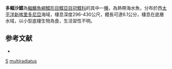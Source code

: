 {{Speciesbox 
| taxon = Samariscus multiradiatus
| status = NE
| status_system = IUCN3.1
| binomial_authority = [[Kawai|Kawai]], [[Amaoka|Amaoka]] & [[Séret|Séret]], 2008
| synonyms = 
}}

'''多輻沙鰈'''為[[輻鰭魚綱|輻鰭魚綱]][[鰈形目|鰈形目]][[鰈亞目|鰈亞目]][[冠鰈科|冠鰈科]]的其中一[[種|種]]，為熱帶海水魚，分布於西[[太平洋|太平洋]][[新喀里多尼亞|新喀里多尼亞]]海域，棲息深度296-430公尺，體長可達6.1公分，棲息在底層水域，以小型底棲生物為食，生活習性不明。

==参考文献==
*{{FishBase_species|genus=Samariscus|species=multiradiatus|year=2014|month=4}}

{{taxonbar}}

[[Category:2008年描述的鱼类|S]]
[[Category:沙鰈屬|multiradiatus]]